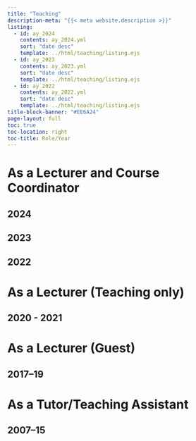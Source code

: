 ```yaml
---
title: "Teaching"
description-meta: "{{< meta website.description >}}"
listing:
  - id: ay_2024
    contents: ay_2024.yml
    sort: "date desc"
    template: ../html/teaching/listing.ejs
  - id: ay_2023
    contents: ay_2023.yml
    sort: "date desc"
    template: ../html/teaching/listing.ejs
  - id: ay_2022
    contents: ay_2022.yml
    sort: "date desc"
    template: ../html/teaching/listing.ejs           
title-block-banner: "#EE6A24"
page-layout: full
toc: true
toc-location: right
toc-title: Role/Year
---
```


# As a Lecturer and Course Coordinator

## 2024

:::{#ay_2024}
:::

## 2023

:::{#ay_2023}
:::

## 2022

:::{#ay_2022}
:::

# As a Lecturer (Teaching only)

## 2020 - 2021

:::{#ay_19-20}
:::

# As a Lecturer (Guest)

## 2017–19

:::{#ay_17-19}
:::

# As a Tutor/Teaching Assistant

## 2007–15

:::{#ay_older}
:::

